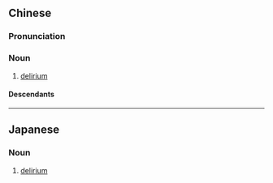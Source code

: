 {{also|谵妄}}
==Chinese==
{{zh-forms|s=谵妄}}

===Pronunciation===
{{zh-pron
|m=zhānwàng
|c=zim1 mong5
|cat=n
}}

===Noun===
{{zh-noun}}

# [[delirium]]

====Descendants====
{{CJKV||せんもう|섬망}}

----

==Japanese==
{{ja-kanjitab|せん|もう|yomi=o}}

===Noun===
{{ja-noun|せんもう}}

# [[delirium]]